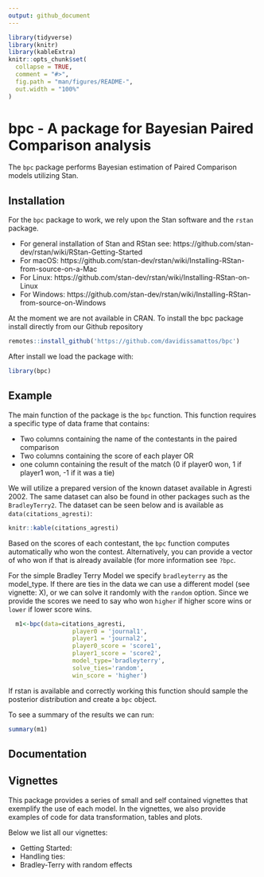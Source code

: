 ```yaml
---
output: github_document
---
```


<!-- README.md is generated from README.Rmd. Please edit that file -->

```r
library(tidyverse)
library(knitr)
library(kableExtra)
knitr::opts_chunk$set(
  collapse = TRUE,
  comment = "#>",
  fig.path = "man/figures/README-",
  out.width = "100%"
)
```

# bpc - A package for Bayesian Paired Comparison analysis

<!-- badges: start -->

<!-- badges: end -->

The `bpc` package performs Bayesian estimation of Paired Comparison models utilizing Stan. 


## Installation

For the `bpc` package to work, we rely upon the Stan software and the `rstan` package. 

* For general installation of Stan and RStan see: https://github.com/stan-dev/rstan/wiki/RStan-Getting-Started
* For macOS: https://github.com/stan-dev/rstan/wiki/Installing-RStan-from-source-on-a-Mac
* For Linux: https://github.com/stan-dev/rstan/wiki/Installing-RStan-on-Linux
* For Windows: https://github.com/stan-dev/rstan/wiki/Installing-RStan-from-source-on-Windows 

At the moment we are not available in CRAN. To install the bpc package install directly from our Github repository

```r
remotes::install_github('https://github.com/davidissamattos/bpc')
```

After install we load the package with:
```r
library(bpc)
```


## Example

The main function of the package is the `bpc` function. This function requires a specific type of data frame that contains:

* Two columns containing the name of the contestants in the paired comparison
* Two columns containing the score of each player OR 
* one column containing the result of the match (0 if player0 won, 1 if player1 won, -1 if it was a tie)

We will utilize a prepared version of the known dataset available in Agresti 2002. The same dataset can also be found in other packages such as the `BradleyTerry2`. The dataset can be seen below and is available as `data(citations_agresti)`:

```r
knitr::kable(citations_agresti)
```

Based on the scores of each contestant, the `bpc` function computes automatically who won the contest. Alternatively, you can provide a vector of who won if that is already available (for more information see `?bpc`.

For the simple Bradley Terry Model we specify `bradleyterry` as the model_type. If there are ties in the data we can use a different model (see vignette: X), or we can solve it randomly with the `random` option. Since we provide the scores we need to say who won `higher` if higher score wins or `lower` if lower score wins. 

```r
  m1<-bpc(data=citations_agresti,
                  player0 = 'journal1',
                  player1 = 'journal2',
                  player0_score = 'score1',
                  player1_score = 'score2',
                  model_type='bradleyterry',
                  solve_ties='random',
                  win_score = 'higher')
```

If rstan is available and correctly working this function should sample the posterior distribution and create a `bpc` object.

To see a summary of the results we can run:

```r
summary(m1)
```


## Documentation


## Vignettes

This package provides a series of small and self contained vignettes that exemplify the use of each model. In the vignettes, we also provide examples of code for data transformation, tables and plots.

Below we list all our vignettes:

* Getting Started: 
* Handling ties:
* Bradley-Terry with random effects
